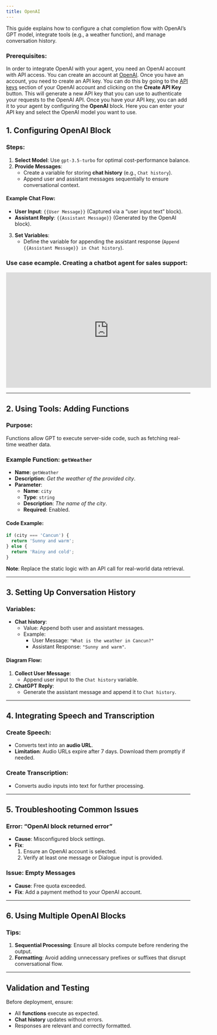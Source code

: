 ```yaml
---
title: OpenAI
---
```

This guide explains how to configure a chat completion flow with OpenAI’s GPT model, integrate tools (e.g., a weather function), and manage conversation history.

### **Prerequisites**:

In order to integrate OpenAI with your agent, you need an OpenAI account with API access. You can create an account at [OpenAI](https://platform.openai.com/signup).
Once you have an account, you need to create an API key. You can do this by going to the [API keys](https://platform.openai.com/account/api-keys) section of your OpenAI account and clicking on the **Create API Key** button. This will generate a new API key that you can use to authenticate your requests to the OpenAI API.
Once you have your API key, you can add it to your agent by configuring the  **OpenAI** block. Here you can enter your API key and select the OpenAI model you want to use.

## 1. Configuring OpenAI Block

### Steps:
1. **Select Model**: Use `gpt-3.5-turbo` for optimal cost-performance balance.
2. **Provide Messages**:
   - Create a variable for storing **chat history** (e.g., `Chat history`).
   - Append user and assistant messages sequentially to ensure conversational context.

#### Example Chat Flow:
- **User Input**: `{{User Message}}` (Captured via a “user input text” block).
- **Assistant Reply**: `{{Assistant Message}}` (Generated by the OpenAI block).

3. **Set Variables**:
   - Define the variable for appending the assistant response (`Append {{Assistant Message}} in Chat history`).

### Use case ecample. Creating a chatbot agent for sales support:

<iframe
  width="560"
  height="315"
  src="https://www.youtube.com/embed/S6hfIxkdlRc"
  title="YouTube video player"
  frameBorder="0"
  allow="accelerometer; autoplay; clipboard-write; encrypted-media; gyroscope; picture-in-picture; web-share"
  allowFullScreen
></iframe>


---

## 2. Using Tools: Adding Functions

### Purpose:
Functions allow GPT to execute server-side code, such as fetching real-time weather data.

### Example Function: `getWeather`

- **Name**: `getWeather`
- **Description**: *Get the weather of the provided city*.
- **Parameter**: 
  - **Name**: `city`
  - **Type**: `string`
  - **Description**: *The name of the city*.
  - **Required**: Enabled.

#### Code Example:
```javascript
if (city === 'Cancun') {
  return 'Sunny and warm';
} else {
  return 'Rainy and cold';
}
```

**Note**: Replace the static logic with an API call for real-world data retrieval.

---

## 3. Setting Up Conversation History

### Variables:
- **Chat history**:
  - Value: Append both user and assistant messages.
  - Example: 
    - User Message: `"What is the weather in Cancun?"`
    - Assistant Response: `"Sunny and warm"`.

#### Diagram Flow:
1. **Collect User Message**:
   - Append user input to the `Chat history` variable.
2. **ChatGPT Reply**:
   - Generate the assistant message and append it to `Chat history`.

---

## 4. Integrating Speech and Transcription

### **Create Speech**:
- Converts text into an **audio URL**.
- **Limitation**: Audio URLs expire after 7 days. Download them promptly if needed.

### **Create Transcription**:
- Converts audio inputs into text for further processing.

---

## 5. Troubleshooting Common Issues

### Error: “OpenAI block returned error”
- **Cause**: Misconfigured block settings.
- **Fix**:
  1. Ensure an OpenAI account is selected.
  2. Verify at least one message or Dialogue input is provided.

### Issue: Empty Messages
- **Cause**: Free quota exceeded.
- **Fix**: Add a payment method to your OpenAI account.

---

## 6. Using Multiple OpenAI Blocks

### Tips:
1. **Sequential Processing**: Ensure all blocks compute before rendering the output.
2. **Formatting**: Avoid adding unnecessary prefixes or suffixes that disrupt conversational flow.

---

## Validation and Testing

Before deployment, ensure:
- All **functions** execute as expected.
- **Chat history** updates without errors.
- Responses are relevant and correctly formatted.
